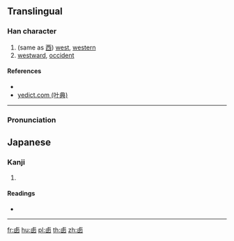 ==Translingual==

===Han character===
{{Han char|rn=25|rad=卜|as=06|sn=8|four=|canj=YWKK}}

# (same as [[西]]) [[west]], [[western]]
# [[westward]], [[occident]]

====References====
* {{Han ref|kx=0158.110|dkj=02796|hdz=10094.100|uh=5365|ud=21349}}
* [http://yedict.com/htm/53/5365.htm yedict.com (叶典)]

----

===Pronunciation===
{{zh-pron
|m=xī
|ma=y
|c=sai1
|mc=y
|oc=y
|cat=n}}

==Japanese==

===Kanji===
{{ja-kanji|grade=|rs=卜06}}

# {{defn|lang=ja|sort=卜06}}

====Readings====
* {{ja-readings|on=[[せい]] (sei)|kun=}}

----

[[fr:卥]]
[[hu:卥]]
[[pl:卥]]
[[th:卥]]
[[zh:卥]]